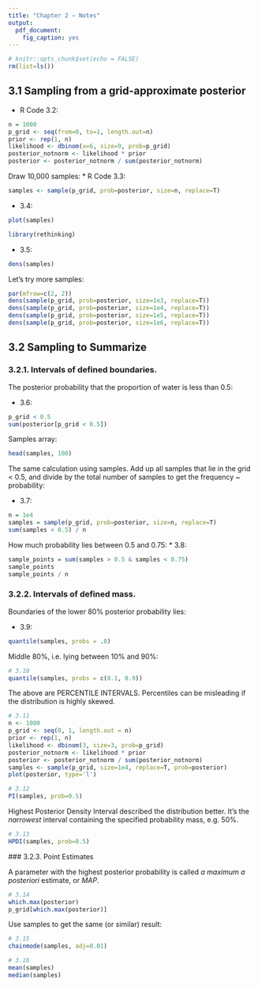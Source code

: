 ```yaml
---
title: "Chapter 2 — Notes"
output: 
  pdf_document: 
    fig_caption: yes
---
```


```r
# knitr::opts_chunk$set(echo = FALSE)
rm(list=ls())
```

## 3.1  Sampling from a grid-approximate posterior

* R Code 3.2:
```r
n = 1000
p_grid <- seq(from=0, to=1, length.out=n)
prior <- rep(1, n)
likelihood <- dbinom(x=6, size=9, prob=p_grid)
posterior_notnorm <- likelihood * prior
posterior <- posterior_notnorm / sum(posterior_notnorm)
```

Draw 10,000 samples:
* R Code 3.3:
```r
samples <- sample(p_grid, prob=posterior, size=n, replace=T)
```

* 3.4:
```r
plot(samples)
```

```r
library(rethinking)
```

* 3.5:
```r
dens(samples)
```

Let's try more samples:

```r
par(mfrow=c(2, 2))
dens(sample(p_grid, prob=posterior, size=1e3, replace=T))
dens(sample(p_grid, prob=posterior, size=1e4, replace=T))
dens(sample(p_grid, prob=posterior, size=1e5, replace=T))
dens(sample(p_grid, prob=posterior, size=1e6, replace=T))
```

## 3.2 Sampling to Summarize

### 3.2.1. Intervals of defined boundaries.

The posterior probability that the proportion of water is less than 0.5:

* 3.6:
```r
p_grid < 0.5
sum(posterior[p_grid < 0.5])
```

Samples array:
```r
head(samples, 100)
```

The same calculation using samples. Add up all samples that lie in the grid < 0.5, and divide by the total number of samples to get the frequency ~ probability:

* 3.7:
```r
n = 1e4
samples = sample(p_grid, prob=posterior, size=n, replace=T)
sum(samples < 0.5) / n
```

 How much probability lies between 0.5 and 0.75:
 * 3.8:
```r
sample_points = sum(samples > 0.5 & samples < 0.75) 
sample_points
sample_points / n

```

### 3.2.2. Intervals of defined mass.

Boundaries of the lower 80% posterior probability lies:

* 3.9:
```r
quantile(samples, probs = .8)
```

Middle 80%, i.e. lying between 10% and 90%:

```r
# 3.10
quantile(samples, probs = c(0.1, 0.9))
```

The above are PERCENTILE INTERVALS. Percentiles can be misleading if the distribution is highly skewed.
```r
# 3.11
n <- 1000
p_grid <- seq(0, 1, length.out = n)
prior <- rep(1, n)
likelihood <- dbinom(3, size=3, prob=p_grid)
posterior_notnorm <- likelihood * prior
posterior <- posterior_notnorm / sum(posterior_notnorm)
samples <- sample(p_grid, size=1e4, replace=T, prob=posterior)
plot(posterior, type='l')
```

```r
# 3.12
PI(samples, prob=0.5)
```

Highest Posterior Density Interval described the distribution better. It's the *narrowest* interval containing the specified probability mass, e.g. 50%.


```r
# 3.13
HPDI(samples, prob=0.5)
```

 ### 3.2.3. Point Estimates
 
A parameter with the highest posterior probability is called *a maximum a posteriori* estimate, or *MAP*.
```r
# 3.14
which.max(posterior)
p_grid[which.max(posterior)]
```

Use samples to get the same (or similar) result:
```r
# 3.15
chainmode(samples, adj=0.01)
```

```r
# 3.16
mean(samples)
median(samples)
```
